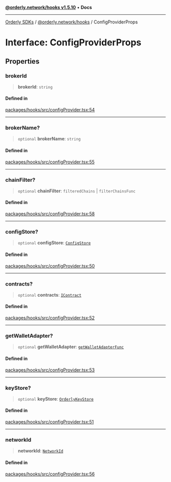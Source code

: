 [**@orderly.network/hooks v1.5.10**](/sdks/tech-doc/@orderly.network/hooks/README) • **Docs**

***

[Orderly SDKs](/sdks/tech-doc/packages) / [@orderly.network/hooks](/sdks/tech-doc/@orderly.network/hooks/README) / ConfigProviderProps

# Interface: ConfigProviderProps

## Properties

### brokerId

> **brokerId**: `string`

#### Defined in

[packages/hooks/src/configProvider.tsx:54](https://github.com/OrderlyNetwork/js-sdk/blob/554ae704783e3b83c40bb234a899e8f02987d9b6/packages/hooks/src/configProvider.tsx#L54)

***

### brokerName?

> `optional` **brokerName**: `string`

#### Defined in

[packages/hooks/src/configProvider.tsx:55](https://github.com/OrderlyNetwork/js-sdk/blob/554ae704783e3b83c40bb234a899e8f02987d9b6/packages/hooks/src/configProvider.tsx#L55)

***

### chainFilter?

> `optional` **chainFilter**: `filteredChains` \| `filterChainsFunc`

#### Defined in

[packages/hooks/src/configProvider.tsx:58](https://github.com/OrderlyNetwork/js-sdk/blob/554ae704783e3b83c40bb234a899e8f02987d9b6/packages/hooks/src/configProvider.tsx#L58)

***

### configStore?

> `optional` **configStore**: [`ConfigStore`](../../core/interfaces/ConfigStore)

#### Defined in

[packages/hooks/src/configProvider.tsx:50](https://github.com/OrderlyNetwork/js-sdk/blob/554ae704783e3b83c40bb234a899e8f02987d9b6/packages/hooks/src/configProvider.tsx#L50)

***

### contracts?

> `optional` **contracts**: [`IContract`](../../core/interfaces/IContract)

#### Defined in

[packages/hooks/src/configProvider.tsx:52](https://github.com/OrderlyNetwork/js-sdk/blob/554ae704783e3b83c40bb234a899e8f02987d9b6/packages/hooks/src/configProvider.tsx#L52)

***

### getWalletAdapter?

> `optional` **getWalletAdapter**: [`getWalletAdapterFunc`](../../core/type-aliases/getWalletAdapterFunc)

#### Defined in

[packages/hooks/src/configProvider.tsx:53](https://github.com/OrderlyNetwork/js-sdk/blob/554ae704783e3b83c40bb234a899e8f02987d9b6/packages/hooks/src/configProvider.tsx#L53)

***

### keyStore?

> `optional` **keyStore**: [`OrderlyKeyStore`](../../core/interfaces/OrderlyKeyStore)

#### Defined in

[packages/hooks/src/configProvider.tsx:51](https://github.com/OrderlyNetwork/js-sdk/blob/554ae704783e3b83c40bb234a899e8f02987d9b6/packages/hooks/src/configProvider.tsx#L51)

***

### networkId

> **networkId**: [`NetworkId`](../../types/type-aliases/NetworkId)

#### Defined in

[packages/hooks/src/configProvider.tsx:56](https://github.com/OrderlyNetwork/js-sdk/blob/554ae704783e3b83c40bb234a899e8f02987d9b6/packages/hooks/src/configProvider.tsx#L56)
